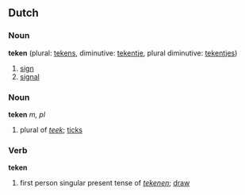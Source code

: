 ==Dutch==
===Noun===
'''teken''' {{n}} (plural: [[tekens]], diminutive: [[tekentje]], plural diminutive: [[tekentjes]])
# [[sign]]
# [[signal]]
===Noun===
'''teken''' ''m, pl''
# plural of ''[[teek]]''; [[ticks]]
===Verb===
'''teken'''
# first person singular present tense of ''[[tekenen]]''; [[draw]]